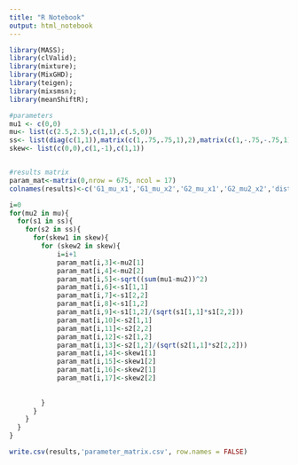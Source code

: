```yaml
---
title: "R Notebook"
output: html_notebook
---
```


```r
library(MASS);
library(clValid);
library(mixture);
library(MixGHD);
library(teigen);
library(mixsmsn);
library(meanShiftR);
```


```r
#parameters
mu1 <- c(0,0)
mu<- list(c(2.5,2.5),c(1,1),c(.5,0))
ss<- list(diag(c(1,1)),matrix(c(1,.75,.75,1),2),matrix(c(1,-.75,-.75,1),2),matrix(c(4,4.5,4.5,9),2),matrix(c(4,-4.5,-4.5,9),2) )
skew<- list(c(0,0),c(1,-1),c(1,1))  


#results matrix
param_mat<-matrix(0,nrow = 675, ncol = 17) 
colnames(results)<-c('G1_mu_x1','G1_mu_x2','G2_mu_x1','G2_mu2_x2','dist_between_means','G1_var_x1','G1_var_x2','G1_covar','G1_corr','G2_var_x1','G2_var_x2','G2_covar','G2_corr','G1_skew_x1','G1_skew_x2','G2_skew_x1','G2_skew_x2')

i=0
for(mu2 in mu){
  for(s1 in ss){
    for(s2 in ss){
      for(skew1 in skew){
        for (skew2 in skew){
            i=i+1
            param_mat[i,3]<-mu2[1]
            param_mat[i,4]<-mu2[2]
            param_mat[i,5]<-sqrt((sum(mu1-mu2))^2)
            param_mat[i,6]<-s1[1,1]
            param_mat[i,7]<-s1[2,2]
            param_mat[i,8]<-s1[1,2]
            param_mat[i,9]<-s1[1,2]/(sqrt(s1[1,1]*s1[2,2]))
            param_mat[i,10]<-s2[1,1]
            param_mat[i,11]<-s2[2,2]
            param_mat[i,12]<-s2[1,2]
            param_mat[i,13]<-s2[1,2]/(sqrt(s2[1,1]*s2[2,2]))
            param_mat[i,14]<-skew1[1]
            param_mat[i,15]<-skew1[2]
            param_mat[i,16]<-skew2[1]
            param_mat[i,17]<-skew2[2]
            
              
        }
      }
    }
  }
}

write.csv(results,'parameter_matrix.csv', row.names = FALSE)

```









